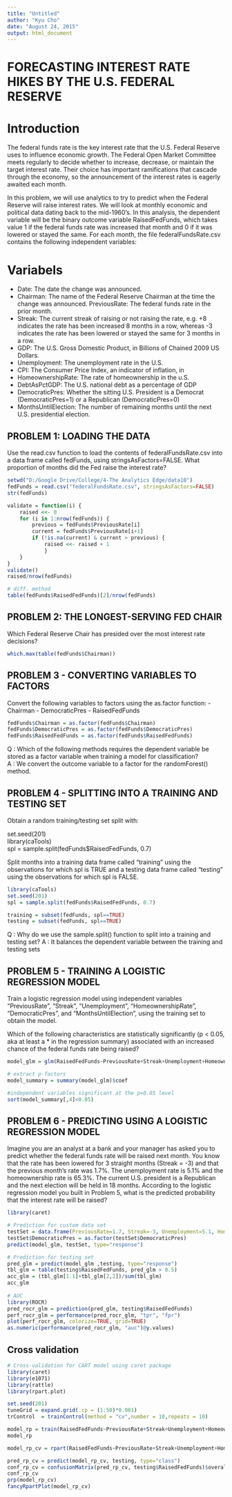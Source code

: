 ```yaml
---
title: "Untitled"
author: "Kyu Cho"
date: "August 24, 2015"
output: html_document
---
```

# FORECASTING INTEREST RATE HIKES BY THE U.S. FEDERAL RESERVE
# Introduction
The federal funds rate is the key interest rate that the U.S. Federal Reserve uses to influence economic growth. The Federal Open Market Committee meets regularly to decide whether to increase, decrease, or maintain the target interest rate. Their choice has important ramifications that cascade through the economy, so the announcement of the interest rates is eagerly awaited each month.  

In this problem, we will use analytics to try to predict when the Federal Reserve will raise interest rates. We will look at monthly economic and political data dating back to the mid-1960's. In this analysis, the dependent variable will be the binary outcome variable RaisedFedFunds, which takes value 1 if the federal funds rate was increased that month and 0 if it was lowered or stayed the same. For each month, the file federalFundsRate.csv contains the following independent variables:

# Variabels
- Date: The date the change was announced.
- Chairman: The name of the Federal Reserve Chairman at the time the change was announced.
PreviousRate: The federal funds rate in the prior month.
- Streak: The current streak of raising or not raising the rate, e.g. +8 indicates the rate has been increased 8 months in a row, whereas -3 indicates the rate has been lowered or stayed the same for 3 months in a row.
- GDP: The U.S. Gross Domestic Product, in Billions of Chained 2009 US Dollars.
- Unemployment: The unemployment rate in the U.S.
- CPI: The Consumer Price Index, an indicator of inflation, in 
- HomeownershipRate: The rate of homeownership in the u.S.
- DebtAsPctGDP: The U.S. national debt as a percentage of GDP
- DemocraticPres: Whether the sitting U.S. President is a Democrat (DemocraticPres=1) or a Republican (DemocraticPres=0)
- MonthsUntilElection: The number of remaining months until the next U.S. presidential election.

## PROBLEM 1: LOADING THE DATA  
Use the read.csv function to load the contents of federalFundsRate.csv into a data frame called fedFunds, using stringsAsFactors=FALSE. What proportion of months did the Fed raise the interest rate? 
```r
setwd("D:/Google Drive/College/4-The Analytics Edge/data10")
fedFunds = read.csv("federalFundsRate.csv", stringsAsFactors=FALSE)
str(fedFunds)

validate = function(i) {
    raised <<- 0
    for (i in 1:nrow(fedFunds)) {
        previous = fedFunds$PreviousRate[i]
        current = fedFunds$PreviousRate[i+1]
        if (!is.na(current) & current > previous) {
            raised <<- raised + 1
            }
    }
}
validate()
raised/nrow(fedFunds)

# diff. method
table(fedFunds$RaisedFedFunds)[2]/nrow(fedFunds)

```

## PROBLEM 2: THE LONGEST-SERVING FED CHAIR
Which Federal Reserve Chair has presided over the most interest rate decisions?
```r
which.max(table(fedFunds$Chairman))
```

## PROBLEM 3 - CONVERTING VARIABLES TO FACTORS
Convert the following variables to factors using the as.factor function:
- Chairman
- DemocraticPres
- RaisedFedFunds
```r
fedFunds$Chairman = as.factor(fedFunds$Chairman)
fedFunds$DemocraticPres = as.factor(fedFunds$DemocraticPres)
fedFunds$RaisedFedFunds = as.factor(fedFunds$RaisedFedFunds)
```

Q : Which of the following methods requires the dependent variable be stored as a factor variable when training a model for classification?  
A : We convert the outcome variable to a factor for the randomForest() method.  

## PROBLEM 4 - SPLITTING INTO A TRAINING AND TESTING SET
Obtain a random training/testing set split with:

set.seed(201)  
library(caTools)  
spl = sample.split(fedFunds$RaisedFedFunds, 0.7)  

Split months into a training data frame called "training" using the observations for which spl is TRUE and a testing data frame called "testing" using the observations for which spl is FALSE.
 
```r
library(caTools)  
set.seed(201)  
spl = sample.split(fedFunds$RaisedFedFunds, 0.7) 

training = subset(fedFunds, spl==TRUE)
testing = subset(fedFunds, spl==TRUE)
```

Q : Why do we use the sample.split() function to split into a training and testing set?
A :  It balances the dependent variable between the training and testing sets

## PROBLEM 5 - TRAINING A LOGISTIC REGRESSION MODEL
Train a logistic regression model using independent variables "PreviousRate", "Streak", "Unemployment", "HomeownershipRate", "DemocraticPres", and "MonthsUntilElection", using the training set to obtain the model.

Which of the following characteristics are statistically significantly (p < 0.05, aka at least a * in the regression summary) associated with an increased chance of the federal funds rate being raised?
```r
model_glm = glm(RaisedFedFunds~PreviousRate+Streak+Unemployment+HomeownershipRate+DemocraticPres+MonthsUntilElection, data=training,  family="binomial") 

# extract p-factors
model_summary = summary(model_glm)$coef

#independent variables significant at the p=0.05 level
sort(model_summary[,4]<0.05)
```

## PROBLEM 6 - PREDICTING USING A LOGISTIC REGRESSION MODEL
Imagine you are an analyst at a bank and your manager has asked you to predict whether the federal funds rate will be raised next month. You know that the rate has been lowered for 3 straight months (Streak = -3) and that the previous month's rate was 1.7%. The unemployment rate is 5.1% and the homeownership rate is 65.3%. The current U.S. president is a Republican and the next election will be held in 18 months. According to the logistic regression model you built in Problem 5, what is the predicted probability that the interest rate will be raised?
```r
library(caret)

# Prediction for custom data set
testSet = data.frame(PreviousRate=1.7, Streak=-3, Unemployment=5.1, HomeownershipRate=65.3, DemocraticPres=0, MonthsUntilElection=18)
testSet$DemocraticPres = as.factor(testSet$DemocraticPres)
predict(model_glm, testSet, type="response")

# Prediction for testing set
pred_glm = predict(model_glm ,testing, type="response")
tbl_glm = table(testing$RaisedFedFunds, pred_glm > 0.5)
acc_glm = (tbl_glm[1.1]+tbl_glm[2,2])/sum(tbl_glm)
acc_glm
   
# AUC
library(ROCR)
pred_rocr_glm = prediction(pred_glm, testing$RaisedFedFunds)
perf_rocr_glm = performance(pred_rocr_glm, "tpr", "fpr")
plot(perf_rocr_glm, colorize=TRUE, grid=TRUE)
as.numeric(performance(pred_rocr_glm, "auc")@y.values)
```

## Cross validation
```r
# Cross-validation for CART model using caret package
library(caret)
library(e1071)
library(rattle)
library(rpart.plot)

set.seed(201)
tuneGrid = expand.grid(.cp = (1:50)*0.001)
trControl  = trainControl(method = "cv",number = 10,repeats = 10)

model_rp = train(RaisedFedFunds~PreviousRate+Streak+Unemployment+HomeownershipRate+DemocraticPres+MonthsUntilElection, data=training, method="rpart", trControl=trControl, tuneGrid=tuneGrid)
model_rp

model_rp_cv = rpart(RaisedFedFunds~PreviousRate+Streak+Unemployment+HomeownershipRate+DemocraticPres+MonthsUntilElection, data=training, method="class", control=rpart.control(cp=0.013))

pred_rp_cv = predict(model_rp_cv, testing, type="class")
conf_rp_cv = confusionMatrix(pred_rp_cv, testing$RaisedFedFunds)$overall['Accuracy']
conf_rp_cv
prp(model_rp_cv)
fancyRpartPlot(model_rp_cv)
```












